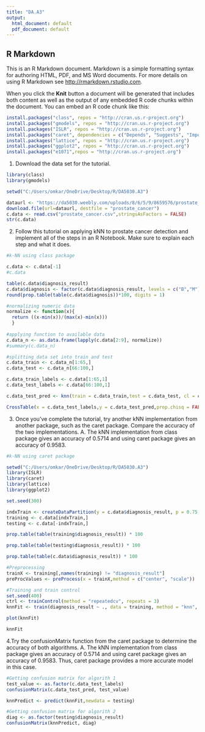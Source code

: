 ---
title: "DA.A3"
output:
  html_document: default
  pdf_document: default
---

## R Markdown

This is an R Markdown document. Markdown is a simple formatting syntax for authoring HTML, PDF, and MS Word documents. For more details on using R Markdown see <http://rmarkdown.rstudio.com>.

When you click the **Knit** button a document will be generated that includes both content as well as the output of any embedded R code chunks within the document. You can embed an R code chunk like this:

```{r}
install.packages("class", repos = "http://cran.us.r-project.org")
install.packages("gmodels", repos = "http://cran.us.r-project.org")
install.packages("ISLR", repos = "http://cran.us.r-project.org")
install.packages("caret", dependencies = c("Depends", "Suggests", "Imports"), repos = "http://cran.us.r-project.org")
install.packages("lattice", repos = "http://cran.us.r-project.org")
install.packages("ggplot2", repos = "http://cran.us.r-project.org")
install.packages("e1071",repos = "http://cran.us.r-project.org")

```
1. Download the data set for the tutorial.

```{r}
library(class)
library(gmodels)

setwd("C:/Users/omkar/OneDrive/Desktop/R/DA5030.A3")

dataurl <- "https://da5030.weebly.com/uploads/8/6/5/9/8659576/prostate_cancer.csv"
download.file(url=dataurl, destfile = "prostate_cancer")
c.data <- read.csv("prostate_cancer.csv",stringsAsFactors = FALSE)
str(c.data)
```


2. Follow this tutorial on applying kNN to prostate cancer detection and implement all of the steps in an R Notebook. Make sure to explain each step and what it does. 

```{r}
#k-NN using class package

c.data <- c.data[-1]
#c.data

table(c.data$diagnosis_result)
c.data$diagnosis <- factor(c.data$diagnosis_result, levels = c("B","M"), labels = c("Benign","Malignant"))
round(prop.table(table(c.data$diagnosis))*100, digits = 1)

#normalizing numeric data
normalize <- function(x){
  return ((x-min(x))/(max(x)-min(x)))
  }
  
#applying function to available data
c.data_n <- as.data.frame(lapply(c.data[2:9], normalize))
#summary(c.data_n)

#splitting data set into train and test
c.data_train <- c.data_n[1:65,]
c.data_test <- c.data_n[66:100,]

c.data_train_labels <- c.data[1:65,1]
c.data_test_labels <- c.data[66:100,1]

c.data_test_pred <- knn(train = c.data_train,test = c.data_test, cl = c.data_train_labels,k = 10)

CrossTable(x = c.data_test_labels,y = c.data_test_pred,prop.chisq = FALSE)
```


3. Once you've complete the tutorial, try another kNN implementation from another package, such as the caret package. Compare the accuracy of the two implementations.
A. The kNN implementation from class package gives an accuracy of 0.5714 and using caret package gives an accuracy of 0.9583.

```{r}
#k-NN using caret package

setwd("C:/Users/omkar/OneDrive/Desktop/R/DA5030.A3")
library(ISLR)
library(caret)
library(lattice)
library(ggplot2)

set.seed(300)

indxTrain <- createDataPartition(y = c.data$diagnosis_result, p = 0.75,list = FALSE)
training <- c.data[indxTrain,]
testing <- c.data[-indxTrain,]

prop.table(table(training$diagnosis_result)) * 100

prop.table(table(testing$diagnosis_result)) * 100

prop.table(table(c.data$diagnosis_result)) * 100

#Preprocessing
trainX <- training[,names(training) != "diagnosis_result"]
preProcValues <- preProcess(x = trainX,method = c("center", "scale"))

#Training and train control
set.seed(400)
ctrl <- trainControl(method = "repeatedcv", repeats = 3)
knnFit <- train(diagnosis_result ~ ., data = training, method = "knn", trControl = ctrl, preProcess = c("center", "scale"), tuneLength = 20)

plot(knnFit)

knnFit

```


4.Try the confusionMatrix function from the caret package to determine the accuracy of both algorithms.
A. The kNN implementation from class package gives an accuracy of 0.5714 and using caret package gives an accuracy of 0.9583. Thus, caret package provides a more accurate model in this case.

```{r}
#Getting confusion matrix for algorith 1
test_value <- as.factor(c.data_test_labels)
confusionMatrix(c.data_test_pred, test_value)

knnPredict <- predict(knnFit,newdata = testing)

#Getting confusion matrix for algorith 2
diag <- as.factor(testing$diagnosis_result)
confusionMatrix(knnPredict, diag)
```

